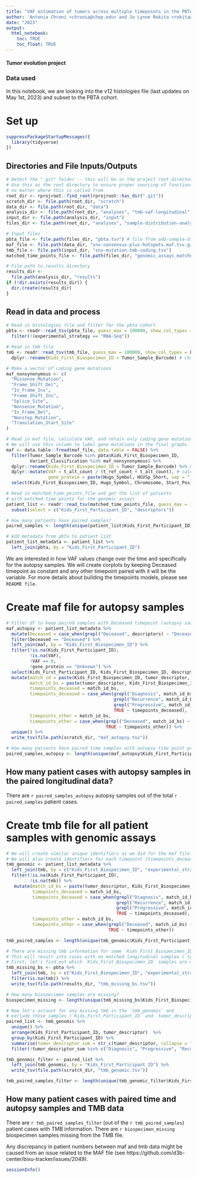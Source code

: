 ```yaml
---
title: "VAF estimation of tumors across multiple timepoints in the PBTA Cohort"
author: 'Antonia Chroni <chronia@chop.edu> and Jo Lynne Rokita <rokita@chop.edu> for D3B'
date: "2023"
output:
  html_notebook:
    toc: TRUE
    toc_float: TRUE
---
```


#### Tumor evolution project 

### Data used 
In this notebook, we are looking into the v12 histologies file (last updates on May 1st, 2023) and subset to the PBTA cohort.

# Set up
```r
suppressPackageStartupMessages({
  library(tidyverse)
})
```

## Directories and File Inputs/Outputs
```r
# Detect the ".git" folder -- this will be in the project root directory
# Use this as the root directory to ensure proper sourcing of functions 
# no matter where this is called from
root_dir <- rprojroot::find_root(rprojroot::has_dir(".git"))
scratch_dir <- file.path(root_dir, "scratch")
data_dir <- file.path(root_dir, "data")
analysis_dir <- file.path(root_dir, "analyses", "tmb-vaf-longitudinal")
input_dir <- file.path(analysis_dir, "input")
files_dir <- file.path(root_dir, "analyses", "sample-distribution-analysis", "results")

# Input files
pbta_file <- file.path(files_dir, "pbta.tsv") # file from add-sample-distribution module
maf_file <- file.path(data_dir, "snv-consensus-plus-hotspots.maf.tsv.gz")
tmb_file <- file.path(input_dir, "snv-mutation-tmb-coding.tsv")
matched_time_points_file <- file.path(files_dir, "genomic_assays_matched_time_points.tsv") # file from add-sample-distribution module

# File path to results directory
results_dir <-
  file.path(analysis_dir, "results")
if (!dir.exists(results_dir)) {
  dir.create(results_dir)
}
```

## Read in data and process
```r
# Read in histologies file and filter for the pbta cohort
pbta <- readr::read_tsv(pbta_file, guess_max = 100000, show_col_types = FALSE) %>%
  filter(!(experimental_strategy == "RNA-Seq"))

# Read in tmb file
tmb <- readr::read_tsv(tmb_file, guess_max = 100000, show_col_types = FALSE) %>%
  dplyr::rename(Kids_First_Biospecimen_ID = Tumor_Sample_Barcode) # change name of the biospecimen to match the one from the histologies files

# Make a vector of coding gene mutations
maf_nonsynonymous <- c(
  "Missense_Mutation",
  "Frame_Shift_Del",
  "In_Frame_Ins",
  "Frame_Shift_Ins",
  "Splice_Site",
  "Nonsense_Mutation",
  "In_Frame_Del",
  "Nonstop_Mutation",
  "Translation_Start_Site"
)

# Read in maf file, calculate VAF, and retain only coding gene mutations
# We will use this column to label gene mutations in the final graphs
maf <- data.table::fread(maf_file, data.table = FALSE) %>% 
  filter(Tumor_Sample_Barcode %in% pbta$Kids_First_Biospecimen_ID,
         Variant_Classification %in% maf_nonsynonymous) %>%
  dplyr::rename(Kids_First_Biospecimen_ID = Tumor_Sample_Barcode) %>% # change name of the biospecimen to match the one from the histologies files
  dplyr::mutate(VAF = t_alt_count / (t_ref_count + t_alt_count), # calculate VAF 
                gene_protein = paste(Hugo_Symbol, HGVSp_Short, sep = "_")) %>%  # concatenate gene and protein information
  select(Kids_First_Biospecimen_ID, Hugo_Symbol, Chromosome, Start_Position, Variant_Classification, VAF, HGVSc, HGVSp, HGVSp_Short, gene_protein) 

# Read in matched_time_points_file and get the list of patients 
# with matched time points for the genomic assays
patient_list <- readr::read_tsv(matched_time_points_file, guess_max = 100000, show_col_types = FALSE) %>%
  subset(select = c("Kids_First_Participant_ID", "descriptors"))

# How many patients have paired samples?
paired_samples <- length(unique(patient_list$Kids_First_Participant_ID))

# Add metadata from pbta to patient list
patient_list_metadata <- patient_list %>% 
  left_join(pbta, by = "Kids_First_Participant_ID")
```

We are interested in how VAF values change over the time and specifically for the autopsy samples.
We will create corplots by keeping Deceased timepoint as constant and any other timepoint paired with it will be the variable. For more details about building the timepoints models, please see `README file`.

# Create maf file for autopsy samples
```r
# Filter df to keep paired samples with Deceased timepoint (autopsy samples)
maf_autopsy <- patient_list_metadata %>%
  mutate(Deceased = case_when(grepl("Deceased", descriptors) ~ "Deceased")) %>%
  filter(Deceased == "Deceased") %>% 
  left_join(maf, by = "Kids_First_Biospecimen_ID") %>%
  filter(!is.na(Kids_First_Participant_ID),
         !is.na(VAF),
         !VAF == 0, 
         !gene_protein == "Unknown") %>%
  select(Kids_First_Participant_ID, Kids_First_Biospecimen_ID, descriptors, tumor_descriptor, experimental_strategy, Hugo_Symbol, gene_protein, VAF, broad_histology, cancer_group) %>%
  mutate(match_id = paste(Kids_First_Biospecimen_ID, tumor_descriptor, gene_protein, VAF, sep = "_"),
         match_id_bs = paste(tumor_descriptor, Kids_First_Biospecimen_ID, sep = "_"),
         timepoints_deceased = match_id_bs,
         timepoints_deceased = case_when(grepl("Diagnosis", match_id_bs) ~ "1", 
                                         grepl("Recurrence", match_id_bs) ~ "2",
                                         grepl("Progressive", match_id_bs) ~ "3",
                                         TRUE ~ timepoints_deceased),
         timepoints_other = match_id_bs,
         timepoints_other = case_when(grepl("Deceased", match_id_bs) ~ "4",
                                      TRUE ~ timepoints_other)) %>%
  unique() %>%
  write_tsv(file.path(scratch_dir, "maf_autopsy.tsv"))

# How many patients have paired time samples with autopsy time point present?
paired_samples_autopsy <- length(unique(maf_autopsy$Kids_First_Participant_ID))
```

## How many patient cases with autopsy samples in the paired longitudinal data?
There are `r paired_samples_autopsy` autopsy samples out of the total `r paired_samples` patient cases.

# Create tmb file for all patient samples with genomic assays
```r
# We will create similar unique identifiers as we did for the maf file.
# We will also create identifiers for each timepoint (timepoints_deceased and timepoints_other).
tmb_genomic <- patient_list_metadata %>% 
  left_join(tmb, by = c("Kids_First_Biospecimen_ID", "experimental_strategy")) %>%
  filter(!is.na(Kids_First_Participant_ID),
         !is.na(tmb)) %>%
   mutate(match_id_bs = paste(tumor_descriptor, Kids_First_Biospecimen_ID, sep = "_"),
          timepoints_deceased = match_id_bs,
          timepoints_deceased = case_when(grepl("Diagnosis", match_id_bs) ~ "1",
                                          grepl("Recurrence", match_id_bs) ~ "2",
                                          grepl("Progressive", match_id_bs) ~ "3",
                                          TRUE ~ timepoints_deceased),
          timepoints_other = match_id_bs,
          timepoints_other = case_when(grepl("Deceased", match_id_bs) ~ "4",
                                       TRUE ~ timepoints_other)) 

tmb_paired_samples <- length(unique(tmb_genomic$Kids_First_Participant_ID))

# There are missing tmb information for some `Kids_First_Biospecimen_ID` in the pbta cohort.
# This will result into cases with no matched longitudinal samples (`tumor_descriptor`) per `Kids_First_Participant_ID`.
# First, let's find out which `Kids_First_Biospecimen_ID` samples are missing from the tmb table.
tmb_missing_bs <- pbta %>% 
  left_join(tmb, by = c("Kids_First_Biospecimen_ID", "experimental_strategy")) %>% 
  filter(is.na(tmb)) %>%
  write_tsv(file.path(results_dir, "tmb_missing_bs.tsv"))

# How many biospecimen samples are missing?
biospecimen_missing <- length(unique(tmb_missing_bs$Kids_First_Biospecimen_ID))

# Now let's account for any missing tmb in the `tmb_genomic` and 
# exclude those samples (`Kids_First_Participant_ID` and `tumor_descriptor`) from further analysis
paired_list <- tmb_genomic %>%
  unique() %>% 
  arrange(Kids_First_Participant_ID, tumor_descriptor)  %>%
  group_by(Kids_First_Participant_ID) %>%
  summarise(tumor_descriptor_sum = str_c(tumor_descriptor, collapse = ";")) %>% 
  filter(!tumor_descriptor_sum %in% c("Diagnosis", "Progressive", "Recurrence"))

tmb_genomic_filter <- paired_list %>% 
  left_join(tmb_genomic, by = "Kids_First_Participant_ID") %>%
  write_tsv(file.path(scratch_dir, "tmb_genomic.tsv"))

tmb_paired_samples_filter <- length(unique(tmb_genomic_filter$Kids_First_Participant_ID))
```

## How many patient cases with paired time and autopsy samples and TMB data
There are `r tmb_paired_samples_filter` (out of the `r tmb_paired_samples`) patient cases with TMB information.
There are `r biospecimen_missing` biospecimen samples missing from the TMB file.

Any discrepancy in patient numbers between maf and tmb data might be caused from an issue related to the MAF file (see https://github.com/d3b-center/bixu-tracker/issues/2049).

```r
sessionInfo()
```
